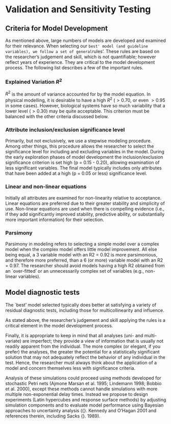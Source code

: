 # Validation and Sensitivity Testing {#valid}

## Criteria for Model Development

As mentioned above, large numbers of models are developed and examined
for their relevance. When selecting our `best' model (and guideline
variables), we follow a set of general `rules'. These rules are
based on the researcher's judgement and skill, which is not
quantifiable; however reflect years of experience.  They are critical
to the model development process. The following list describes a few
of the important rules.

### Explained Variation $R^2$

$R^2$ is the amount of variance accounted for by the model
equation. In physical modelling, it is desirable to have a high $R^2$
($>0.70$, or even $>0.95$ in some cases). However, biological systems
have so much variability that a lower level ($>0.30$) may be quite
acceptable. This criterion must be balanced with the other criteria
discussed below.

### Attribute inclusion/exclusion significance level

Primarily, but not exclusively, we use a stepwise modeling
procedure. Among other things, this procedure allows the researcher to
select the significance level for including and excluding variables in
the model. During the early exploration phases of model development
the inclusion/exclusion significance criterion is set high (p = 0.15 -
0.20), allowing examination of less significant variables. The final
model typically includes only attributes that have been added at a
high (p = 0.05 or less) significance level.

### Linear and non-linear equations

Initially all attributes are examined for non-linearity relative to
acceptance. Linear equations are preferred due to their greater
stability and simplicity of use. Non-linear equations are used when
there is compelling evidence (i.e., if they add significantly improved
stability, predictive ability, or substantially more important
information) for their selection.


### Parsimony

Parsimony in modeling refers to selecting a simple model over a
complex model when the complex model offers little model
improvement. All else being equal, a 3 variable model with an R2 =
0.92 is more parsimonious, and therefore more preferred, than a 6 (or
more) variable model with an R2 = 0.97. The researcher should avoid
models having a high R2 obtained from an `over-fitted' or an
unnecessarily complex set of variables (e.g., non-linear variables).

## Model diagnostic tests

The `best' model selected typically does better at satisfying a
variety of residual diagnostic tests, including those for
multicollinearity and influence.

As stated above, the researcher's judgement and skill applying the
rules is a critical element in the model development process.

Finally, it is appropriate to keep in mind that all analyses (uni- and
multi-variate) are imperfect; they provide a view of information that
is usually not readily apparent from the individual. The more complex
(or elegant, if you prefer) the analyses, the greater the potential
for a statistically significant solution that may not adequately
reflect the behavior of any individual in the test. Hence, the
researcher must always think about the application of a model and
concern themselves less with significance criteria.

Analysis of these simulations could proceed using methods developed
for stochastic Petri nets (Ajmone Marsan et al. 1995; Lindemann 1998;
Bobbio et al. 2000), except these methods cannot handle simulations
with more multiple non-exponential delay times. Instead we propose to
design experiments (Latin hypercubes and response surface methods) by
adjusting simulation components and to evaluate model performance
using Bayesian approaches to uncertainty analysis ({\em cf}. Kennedy
and O'Hagan 2001 and references therein, including Sacks {\em et
al}. 1989).
